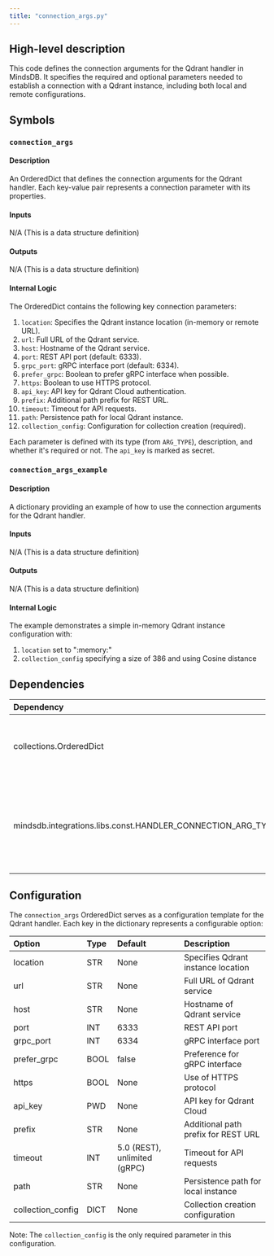 ```yaml
---
title: "connection_args.py"
---
```


## High-level description
This code defines the connection arguments for the Qdrant handler in MindsDB. It specifies the required and optional parameters needed to establish a connection with a Qdrant instance, including both local and remote configurations.

## Symbols

### `connection_args`
#### Description
An OrderedDict that defines the connection arguments for the Qdrant handler. Each key-value pair represents a connection parameter with its properties.

#### Inputs
N/A (This is a data structure definition)

#### Outputs
N/A (This is a data structure definition)

#### Internal Logic
The OrderedDict contains the following key connection parameters:
1. `location`: Specifies the Qdrant instance location (in-memory or remote URL).
2. `url`: Full URL of the Qdrant service.
3. `host`: Hostname of the Qdrant service.
4. `port`: REST API port (default: 6333).
5. `grpc_port`: gRPC interface port (default: 6334).
6. `prefer_grpc`: Boolean to prefer gRPC interface when possible.
7. `https`: Boolean to use HTTPS protocol.
8. `api_key`: API key for Qdrant Cloud authentication.
9. `prefix`: Additional path prefix for REST URL.
10. `timeout`: Timeout for API requests.
11. `path`: Persistence path for local Qdrant instance.
12. `collection_config`: Configuration for collection creation (required).

Each parameter is defined with its type (from `ARG_TYPE`), description, and whether it's required or not. The `api_key` is marked as secret.

### `connection_args_example`
#### Description
A dictionary providing an example of how to use the connection arguments for the Qdrant handler.

#### Inputs
N/A (This is a data structure definition)

#### Outputs
N/A (This is a data structure definition)

#### Internal Logic
The example demonstrates a simple in-memory Qdrant instance configuration with:
1. `location` set to ":memory:"
2. `collection_config` specifying a size of 386 and using Cosine distance

## Dependencies
| Dependency | Purpose |
|:-----------|:--------|
| collections.OrderedDict | Used to maintain the order of connection arguments |
| mindsdb.integrations.libs.const.HANDLER_CONNECTION_ARG_TYPE | Imported as ARG_TYPE, used to specify the type of each connection argument |

## Configuration
The `connection_args` OrderedDict serves as a configuration template for the Qdrant handler. Each key in the dictionary represents a configurable option:

| Option | Type | Default | Description |
|:-------|:-----|:--------|:------------|
| location | STR | None | Specifies Qdrant instance location |
| url | STR | None | Full URL of Qdrant service |
| host | STR | None | Hostname of Qdrant service |
| port | INT | 6333 | REST API port |
| grpc_port | INT | 6334 | gRPC interface port |
| prefer_grpc | BOOL | false | Preference for gRPC interface |
| https | BOOL | None | Use of HTTPS protocol |
| api_key | PWD | None | API key for Qdrant Cloud |
| prefix | STR | None | Additional path prefix for REST URL |
| timeout | INT | 5.0 (REST), unlimited (gRPC) | Timeout for API requests |
| path | STR | None | Persistence path for local instance |
| collection_config | DICT | None | Collection creation configuration |

Note: The `collection_config` is the only required parameter in this configuration.